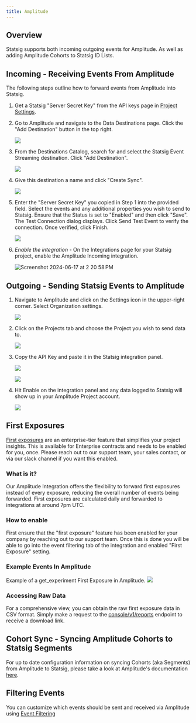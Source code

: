 ```yaml
---
title: Amplitude
---
```



## Overview

Statsig supports both incoming outgoing events for Amplitude. As well as adding Amplitude Cohorts to Statsig ID Lists.

## Incoming - Receiving Events From Amplitude

The following steps outline how to forward events from Amplitude into Statsig.

1. Get a Statsig "Server Secret Key" from the API keys page in [Project Settings](https://console.statsig.com/api_keys).

2. Go to Amplitude and navigate to the Data Destinations page. Click the
   "Add Destination" button in the top right.

   <!--replace with amp-1.png -->

   ![](https://console.statsig.com/img/integrations/amplitude:incoming_integration_steps/step_1.png)

3. From the Destinations Catalog, search for and select the Statsig Event
   Streaming destination. Click "Add Destination".

   <!--replace with amp-2.png -->

   ![](https://console.statsig.com/img/integrations/amplitude:incoming_integration_steps/step_2.png)

4. Give this destination a name and click "Create Sync".

   <!--replace with amp-3.png -->
   ![](https://console.statsig.com/img/integrations/amplitude:incoming_integration_steps/step_3.png)

5. Enter the "Server Secret Key" you copied in Step 1 into the provided
   field. Select the events and any additional properties you wish to send to Statsig. Ensure that the
   Status is set to "Enabled" and then click "Save". The Test Connection dialog displays. Click Send Test Event to verify the connection. Once verified, click Finish.

   <!--replace with amp-4.png -->
   ![](https://console.statsig.com/img/integrations/amplitude:incoming_integration_steps/step_4.png)

6. *Enable the integration* - On the Integrations page for your Statsig project, enable the Amplitude Incoming integration.

   ![Screenshot 2024-06-17 at 2 20 58 PM](https://github.com/statsig-io/.github/assets/74584483/09de394e-dcc7-4a80-81fb-ae4cc58b25a1)


## Outgoing - Sending Statsig Events to Amplitude

1. Navigate to Amplitude and click on the Settings icon in the
   upper-right corner. Select Organization settings.

   <!--replace with amp-6.png -->

   ![](https://console.statsig.com/img/integrations/amplitude_integration_steps/settings.png)

2. Click on the Projects tab and choose the Project you wish to send data
   to.

   ![](https://console.statsig.com/img/integrations/amplitude_integration_steps/project.png)

3. Copy the API Key and paste it in the Statsig integration panel.

   ![](https://console.statsig.com/img/integrations/amplitude_integration_steps/api_key.png)

   ![](https://user-images.githubusercontent.com/95646168/197276579-b3884a8f-ed47-4cd9-8852-c37f40958554.png)

4. Hit Enable on the integration panel and any data logged to Statsig will show up in your
   Amplitude Project account.

   ![](https://console.statsig.com/img/integrations/amplitude_integration_steps/amplitude_data.png)

## First Exposures

[First exposures](/pulse/export#first-exposures-file-description) are an enterprise-tier feature that simplifies your project insights.
This is available for Enterprise contracts and needs to be enabled for you, once. Please reach out to our support team, your sales contact, or via our slack channel if you want this enabled.

### What is it?

Our Amplitude Integration offers the flexibility to forward first exposures instead of every exposure, reducing the overall number of events being forwarded. First exposures are calculated daily and forwarded to integrations at around 7pm UTC.

### How to enable

First ensure that the "first exposure" feature has been enabled for your company by reaching out to our support team. Once this is done you will be able to go into the event filtering tab of the integration and enabled "First Exposure" setting.

### Example Events In Amplitude

Example of a get_experiment First Exposure in Amplitude.
![](https://github.com/statsig-io/docs/assets/26360698/5e945a95-8c7b-4181-8440-8e60502455e2)

### Accessing Raw Data

For a comprehensive view, you can obtain the raw first exposure data in CSV format. Simply make a request to the [console/v1/reports](/console-api/daily-reports#get-/reports) endpoint to receive a download link.

## Cohort Sync - Syncing Amplitude Cohorts to Statsig Segments

For up to date configuration information on syncing Cohorts (aka Segments) from Amplitude to Statsig, please take a look at Amplitude's documentation [here](https://amplitude.com/docs/data/destination-catalog/statsig-cohort-sync).

## Filtering Events

You can customize which events should be sent and received via Amplitude using [Event Filtering](/integrations/event_filtering)

